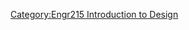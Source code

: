 {{Gallery
|width=180
|height=135
|title=[[Flock House|Fall 2011 ENGR 215 Intro to Design Projects - Flock House]]
|lines=5
|File:Plastic Plumage.jpeg|<big><center>'''[[Flock House EcoDermis|Plastic Plumage and Bird Cage]]'''</center></big> Corrugated plastic shell and one gallon milk carton shingles

|File:Final_Skin_pic.jpg|<big><center>'''[[Flock House Skin for the Win|Aluminum Awareness]]'''</center></big> Aluminum can shingles and 2-liter bottle windows

|File:Awning 2.jpg|<big><center>'''[[Flock House Poly Pod|Poly Pod]]'''</center></big> Doors, windows, and planters made from ironed plastic bags and bubble-wrap, with umbrella awnings

|File:Geared-up Final Design Labeled.jpg|<big><center>'''[[Flock House Geared-Up From the Feet-Up|Geared-Up From the Feet-Up]]'''</center></big> Bicycle powered generator capable of generating 100+ Watts

|File:ExcergyPumpnPower.jpg|<big><center>'''[[Flock House Handcar Generator|Pump'n Power]]'''</center></big> A handcar styled, two person, human powered, energy generator

|File:Testing interior connections.jpg|<big><center>'''[[Flock House Hyper Visible Power Meter|Hyper Visible Power Meter]]'''</center></big> A post-apocalyptic, bomb-like, display for the state of the Flock House batteries

|File:Final picture photo (37).JPG|<big><center>'''[[Flock House Biopod|Window Shopper and Back Me Up]]'''</center></big> Flock House solar dehydrator and backpack solar dehydrator
}}<noinclude>


[[Category:Engr215 Introduction to Design]]
</noinclude>